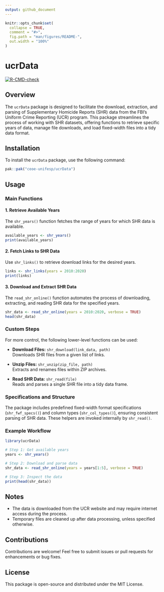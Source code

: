 ```yaml
---
output: github_document
---
```


<!-- README.md is generated from README.Rmd. Please edit that file -->

```r
knitr::opts_chunk$set(
  collapse = TRUE,
  comment = "#>",
  fig.path = "man/figures/README-",
  out.width = "100%"
)
```

# ucrData

<!-- badges: start -->
[![R-CMD-check](https://github.com/ceoe-unifesp/ucrData/actions/workflows/R-CMD-check.yaml/badge.svg)](https://github.com/ceoe-unifesp/ucrData/actions/workflows/R-CMD-check.yaml)
<!-- badges: end -->

## Overview

The `ucrData` package is designed to facilitate the download, extraction, and parsing of Supplementary Homicide Reports (SHR) data from the FBI's Uniform Crime Reporting (UCR) program. This package streamlines the process of working with SHR datasets, offering functions to retrieve specific years of data, manage file downloads, and load fixed-width files into a tidy data format.

## Installation

To install the `ucrData` package, use the following command:

```R
pak::pak("ceoe-unifesp/ucrData")
```

## Usage

### Main Functions

#### 1. Retrieve Available Years
The `shr_years()` function fetches the range of years for which SHR data is available.

```R
available_years <- shr_years()
print(available_years)
```

#### 2. Fetch Links to SHR Data
Use `shr_links()` to retrieve download links for the desired years.

```R
links <- shr_links(years = 2010:2020)
print(links)
```

#### 3. Download and Extract SHR Data

The `read_shr_online()` function automates the process of downloading, extracting, and reading SHR data for the specified years.

```R
shr_data <- read_shr_online(years = 2010:2020, verbose = TRUE)
head(shr_data)
```

### Custom Steps

For more control, the following lower-level functions can be used:

- **Download Files:** `shr_download(link_data, path)`  
  Downloads SHR files from a given list of links.

- **Unzip Files:** `shr_unzip(zip_file, path)`  
  Extracts and renames files within ZIP archives.

- **Read SHR Data:** `shr_read(file)`  
  Reads and parses a single SHR file into a tidy data frame.

### Specifications and Structure

The package includes predefined fixed-width format specifications (`shr_fwf_specs()`) and column types (`shr_col_types()`), ensuring consistent parsing of SHR data. These helpers are invoked internally by `shr_read()`.

### Example Workflow

```R
library(ucrData)

# Step 1: Get available years
years <- shr_years()

# Step 2: Download and parse data
shr_data <- read_shr_online(years = years[1:5], verbose = TRUE)

# Step 3: Inspect the data
print(head(shr_data))
```

## Notes

- The data is downloaded from the UCR website and may require internet access during the process.
- Temporary files are cleaned up after data processing, unless specified otherwise.

## Contributions

Contributions are welcome! Feel free to submit issues or pull requests for enhancements or bug fixes.

## License

This package is open-source and distributed under the MIT License.
